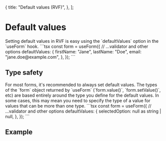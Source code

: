 
  {
    title: "Default values (RVF)",
  },
];

# Default values

<Row>
  <Col>
    Setting default values in RVF is easy using the `defaultValues` option in the `useForm` hook.
  </Col>
  <Col>
    ```tsx
    const form = useForm({
      // ...validator and other options
      defaultValues: {
        firstName: "Jane",
        lastName: "Doe",
        email: "jane.doe@example.com",
      },
    });
    ```
  </Col>
</Row>

## Type safety

<Row>
  <Col>
    For most forms, it's recommended to always set default values.
    The types of the `form` object returned by `useForm` (`form.value()`, `form.setValue()`, etc) are based entirely around the type you define for the default values.
    In some cases, this may mean you need to specify the type of a value for values that can be more than one type.
  </Col>
  <Col>
    ```tsx
    const form = useForm({
      // ...validator and other options
      defaultValues: {
        selectedOption: null as string | null,
      },
    });
    ```
  </Col>
</Row>

## Example

<DefaultValuesExample />
